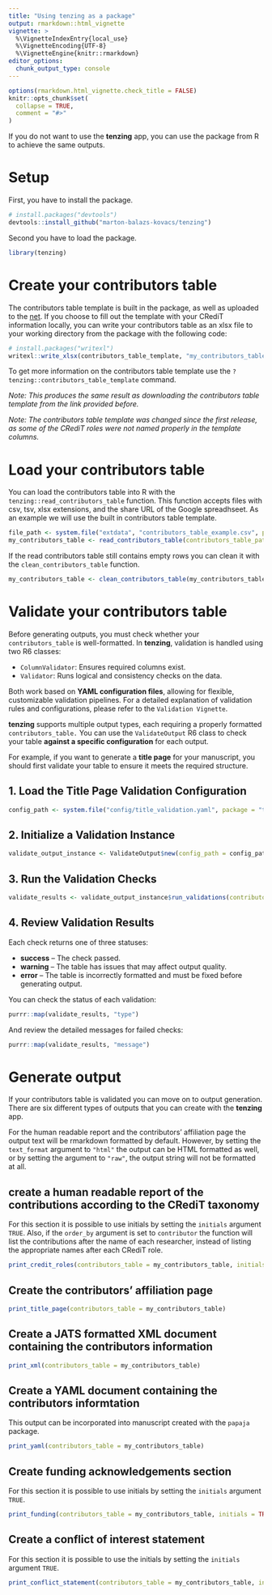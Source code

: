 ```yaml
---
title: "Using tenzing as a package"
output: rmarkdown::html_vignette
vignette: >
  %\VignetteIndexEntry{local_use}
  %\VignetteEncoding{UTF-8}
  %\VignetteEngine{knitr::rmarkdown}
editor_options: 
  chunk_output_type: console
---
```


```r
options(rmarkdown.html_vignette.check_title = FALSE)
knitr::opts_chunk$set(
  collapse = TRUE,
  comment = "#>"
)
```

If you do not want to use the __tenzing__ app, you can use the package from R to achieve the same outputs.

# Setup

First, you have to install the package.

```r
# install.packages("devtools")
devtools::install_github("marton-balazs-kovacs/tenzing")
```

Second you have to load the package.

```r
library(tenzing)
```

# Create your contributors table

The contributors table template is built in the package, as well as uploaded to the [net](https://docs.google.com/spreadsheets/d/1ay8pS-ftvfzWTrKCZr6Fa0cTLg3n8KxAOOleZmuE7Hs/edit?usp=sharing). If you choose to fill out the template with your CRediT information locally, you can write your contributors table as an xlsx file to your working directory from the package with the following code:

```r
# install.packages("writexl")
writexl::write_xlsx(contributors_table_template, "my_contributors_table.xlsx")
```

To get more information on the contributors table template use the `?tenzing::contributors_table_template` command.

_Note: This produces the same result as downloading the contributors table template from the link provided before._

_Note: The contributors table template was changed since the first release, as some of the CRediT roles were not named properly in the template columns._

# Load your contributors table

You can load the contributors table into R with the `tenzing::read_contributors_table` function. This function accepts files with csv, tsv, xlsx extensions, and the share URL of the Google spreadhseet.
As an example we will use the built in contributors table template.

```r
file_path <- system.file("extdata", "contributors_table_example.csv", package = "tenzing", mustWork = TRUE)
my_contributors_table <- read_contributors_table(contributors_table_path = file_path)
```

If the read contributors table still contains empty rows you can clean it with the `clean_contributors_table` function.

```r
my_contributors_table <- clean_contributors_table(my_contributors_table)
```

# Validate your contributors table

Before generating outputs, you must check whether your `contributors_table` is well-formatted. In __tenzing__, validation is handled using two R6 classes:

* `ColumnValidator`: Ensures required columns exist.
* `Validator`: Runs logical and consistency checks on the data.

Both work based on __YAML configuration files__, allowing for flexible, customizable validation pipelines. For a detailed explanation of validation rules and configurations, please refer to the `Validation Vignette`.

__tenzing__ supports multiple output types, each requiring a properly formatted `contributors_table.` You can use the `ValidateOutput` R6 class to check your table __against a specific configuration__ for each output.

For example, if you want to generate a __title page__ for your manuscript, you should first validate your table to ensure it meets the required structure.

## 1. Load the Title Page Validation Configuration

```r
config_path <- system.file("config/title_validation.yaml", package = "tenzing")
```

## 2. Initialize a Validation Instance

```r
validate_output_instance <- ValidateOutput$new(config_path = config_path)
```

## 3. Run the Validation Checks

```r
validate_results <- validate_output_instance$run_validations(contributors_table = my_contributors_table)
```

## 4. Review Validation Results

Each check returns one of three statuses:

* __success__ – The check passed.
* __warning__ – The table has issues that may affect output quality.
* __error__ – The table is incorrectly formatted and must be fixed before generating output. 

You can check the status of each validation:

```r
purrr::map(validate_results, "type")
```

And review the detailed messages for failed checks:

```r
purrr::map(validate_results, "message")
```

# Generate output

If your contributors table is validated you can move on to output generation. There are six different types of outputs that you can create with the __tenzing__ app.

For the human readable report and the contributors' affiliation page the output text will be rmarkdown formatted by default. However, by setting the `text_format` argument to `"html"` the output can be HTML formatted as well, or by setting the argument to `"raw"`, the output string will not be formatted at all.

## create a human readable report of the contributions according to the CRediT taxonomy

For this section it is possible to use initials by setting the `initials` argument `TRUE`. Also, if the `order_by` argument is set to `contributor` the function will list the contributions after the name of each researcher, instead of listing the appropriate names after each CRediT role.

```r
print_credit_roles(contributors_table = my_contributors_table, initials = TRUE, order_by = "contributor")
```

## Create the contributors' affiliation page

```r
print_title_page(contributors_table = my_contributors_table)
```

## Create a JATS formatted XML document containing the contributors information

```r
print_xml(contributors_table = my_contributors_table)
```

## Create a YAML document containing the contributors informtation

This output can be incorporated into manuscript created with the `papaja` package.

```r
print_yaml(contributors_table = my_contributors_table)
```

## Create funding acknowledgements section

For this section it is possible to use initials by setting the `initials` argument `TRUE`.

```r
print_funding(contributors_table = my_contributors_table, initials = TRUE)
```

## Create a conflict of interest statement

For this section it is possible to use the initials by setting the `initials` argument `TRUE`.

```r
print_conflict_statement(contributors_table = my_contributors_table, initials = FALSE)
```

